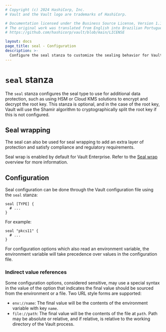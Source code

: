```yaml
---
# Copyright (c) 2024 HashiCorp, Inc.
# Vault and the Vault logo are trademarks of HashiCorp.

# Documentation licensed under the Business Source License, Version 1.1.
# The original work was translated from English into Brazilian Portuguese.
# https://github.com/hashicorp/vault/blob/main/LICENSE

layout: docs
page_title: seal - Configuration
description: >-
  Configure the seal stanza to customize the sealing behavior for Vault.
---
```


# `seal` stanza

The `seal` stanza configures the seal type to use for additional data
protection, such as using HSM or Cloud KMS solutions to encrypt and decrypt the
root key. This stanza is optional, and in the case of the root key, Vault
will use the Shamir algorithm to cryptographically split the root key if this
is not configured.

## Seal wrapping <EnterpriseAlert inline="true" product="vault" />

The seal can also be used for seal wrapping to add an extra layer of protection
and satisfy compliance and regulatory requirements.

Seal wrap is enabled by default for Vault Enterprise. Refer to the
[Seal wrap](/vault/docs/enterprise/sealwrap) overview for more information.

## Configuration

Seal configuration can be done through the Vault configuration file using the
`seal` stanza:

```hcl
seal [TYPE] {
  # ...
}
```

For example:

```hcl
seal "pkcs11" {
  # ...
}
```

For configuration options which also read an environment variable, the
environment variable will take precedence over values in the configuration file.

### Indirect value references

Some configuration options, considered sensitive, may use a special syntax
in the value of the option that indicates the final value should be sourced
from the environment or a file.  Two URL style forms are supported:

* `env://name`: The final value will be the contents of the environment
  variable with key `name`.
* `file://path`: The final value will be the contents of the file at
  `path`.  Path may be absolute or relative, and if relative, is relative to
  the working directory of the Vault process.

[sealwrap]: /vault/docs/enterprise/sealwrap
